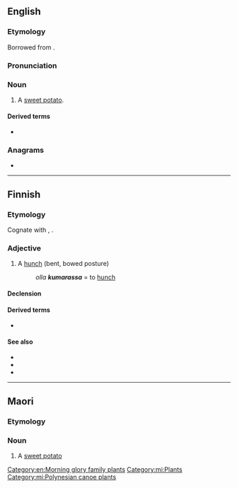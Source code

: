 ==English==

===Etymology===
Borrowed from {{bor|en|mi|kumara}}.
===Pronunciation===
{{IPA|/ˈkuːməɹə/|lang=en}}

===Noun===
{{en-noun|s|kumara}}

# {{lb|en|New Zealand}} A [[sweet potato]].

====Derived terms====
* {{l|en|suck the kumara}}

===Anagrams===
* {{anagrams|en|karamu}}

[[Category:en:Morning glory family plants]]

----

==Finnish==

===Etymology===
Cognate with {{cog|et|kumar}}, {{m|et|kumer}}.

===Adjective===
{{fi-adj|kumar|ampi|in}}

# A [[hunch]] (bent, bowed posture)
#: ''olla '''kumarassa''''' = to [[hunch]]

====Declension====
{{fi-decl-koira|pos=adj|kumar|||a}}

====Derived terms====
* {{l|fi|kumartaa}}

====See also====
* {{l|fi|kamara}}
* {{l|fi|kupera}}
* {{l|fi|kovera}}

----

==Maori==

===Etymology===


===Noun===
{{mi-noun}}

# A [[sweet potato]]

[[Category:mi:Plants]]
[[Category:mi:Polynesian canoe plants]]